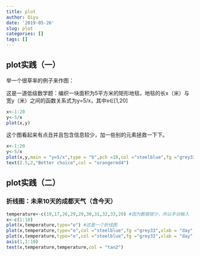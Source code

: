 ```yaml
---
title: plot
author: Qiyu
date: '2019-05-26'
slug: plot
categories: []
tags: []
---
```

## plot实践（一）
举一个很草率的例子来作图：

这是一道低级数学题：编织一块面积为5平方米的矩形地毯，地毯的长x（米）与宽y（米）之间的函数关系式为y=5/x，其中x∈[1,20]
```r
x<-1:20
y<-5/x
plot(x,y)
```

这个图看起来有点丑并且包含信息较少，加一些别的元素拯救一下下。
```r
x<-1:20
y<-5/x
plot(x,y,main = "y=5/x",type = "b",pch =18,col ="steelblue",fg ="grey33",xlab = "length",ylab = "width")
text(2.5,2,"Better choice",col = "orangered4")
```

## plot实践（二）
### 折线图：未来10天的成都天气（含今天）
```r
temperature<-c(19,17,26,29,29,30,31,32,33,29) #因为数据很少，所以手动输入
x<-c(1:10)
plot(x,temperature,type="o") #这是一个折线图
plot(x,temperature,type="o",col ="steelblue",fg ="grey33",xlab = "day",pch =18)
plot(x,temperature,type="o",col ="steelblue",fg ="grey33",xlab = "day",pch =18,main = "The weather for the next 10 days in chengdu")
axis(1,1:10)
text(x,temperature,temperature,col = "tan2")
```

